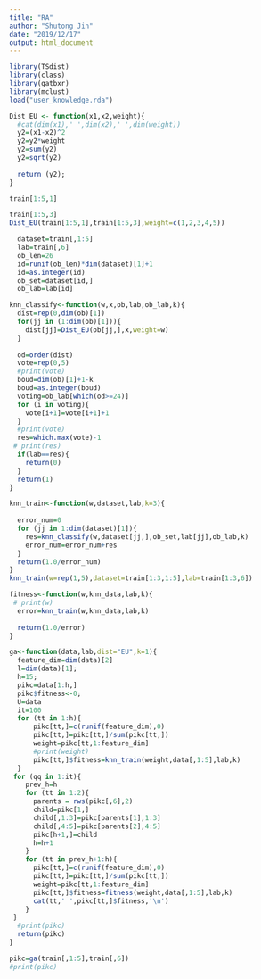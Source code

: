 ---
title: "RA"
author: "Shutong Jin"
date: "2019/12/17"
output: html_document
---

```{r}
library(TSdist)
library(class)
library(gatbxr)
library(mclust)
load("user_knowledge.rda")
```

```{r cars}
Dist_EU <- function(x1,x2,weight){
  #cat(dim(x1),' ',dim(x2),' ',dim(weight))
  y2=(x1-x2)^2
  y2=y2*weight
  y2=sum(y2)
  y2=sqrt(y2)
  
  return (y2);
}
```

```{r}
train[1:5,1]
```


```{r}
train[1:5,3]
Dist_EU(train[1:5,1],train[1:5,3],weight=c(1,2,3,4,5))
```

```{r}
  dataset=train[,1:5]
  lab=train[,6]
  ob_len=26
  id=runif(ob_len)*dim(dataset)[1]+1
  id=as.integer(id)
  ob_set=dataset[id,]
  ob_lab=lab[id]
```


```{r}
knn_classify<-function(w,x,ob,lab,ob_lab,k){
  dist=rep(0,dim(ob)[1])
  for(jj in (1:dim(ob)[1])){
    dist[jj]=Dist_EU(ob[jj,],x,weight=w)
  }
  
  od=order(dist)
  vote=rep(0,5)
  #print(vote)
  boud=dim(ob)[1]+1-k
  boud=as.integer(boud)
  voting=ob_lab[which(od>=24)]
  for (i in voting){
    vote[i+1]=vote[i+1]+1
  }
  #print(vote)
  res=which.max(vote)-1
 # print(res)
  if(lab==res){
    return(0)
  }
  return(1)
}
```

```{r}
knn_train<-function(w,dataset,lab,k=3){
  
  error_num=0
  for (jj in 1:dim(dataset)[1]){
    res=knn_classify(w,dataset[jj,],ob_set,lab[jj],ob_lab,k)
    error_num=error_num+res
  }
  return(1.0/error_num)
}
knn_train(w=rep(1,5),dataset=train[1:3,1:5],lab=train[1:3,6])
```

```{r}
fitness<-function(w,knn_data,lab,k){
 # print(w)
  error=knn_train(w,knn_data,lab,k)
  
  return(1.0/error)
}
```



```{r}
ga<-function(data,lab,dist="EU",k=1){
  feature_dim=dim(data)[2]
  l=dim(data)[1];
  h=15;
  pikc=data[1:h,]
  pikc$fitness<-0;
  U=data
  it=100
  for (tt in 1:h){
      pikc[tt,]=c(runif(feature_dim),0)
      pikc[tt,]=pikc[tt,]/sum(pikc[tt,])
      weight=pikc[tt,1:feature_dim]
      #print(weight)
      pikc[tt,]$fitness=knn_train(weight,data[,1:5],lab,k)
  }
 for (qq in 1:it){
    prev_h=h
    for (tt in 1:2){
      parents = rws(pikc[,6],2)
      child=pikc[1,]
      child[,1:3]=pikc[parents[1],1:3]
      child[,4:5]=pikc[parents[2],4:5]
      pikc[h+1,]=child
      h=h+1
    }
    for (tt in prev_h+1:h){
      pikc[tt,]=c(runif(feature_dim),0)
      pikc[tt,]=pikc[tt,]/sum(pikc[tt,])
      weight=pikc[tt,1:feature_dim]
      pikc[tt,]$fitness=fitness(weight,data[,1:5],lab,k)
      cat(tt,' ',pikc[tt,]$fitness,'\n')
    }
 }
  #print(pikc)
  return(pikc)
}
```

```{r}
pikc=ga(train[,1:5],train[,6])
#print(pikc)
```

```{r}
  
```

